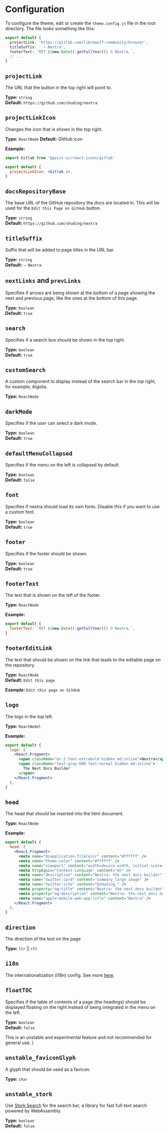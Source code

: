 # Configuration

To configure the theme, edit or create
the `theme.config.js` file in the root
directory. The file looks something like this:

```ts
export default {
  projectLink: 'https://gitlab.com/librewolf-community/browser',
  titleSuffix: ' – Nextra',
  footerText: `MIT ${new Date().getFullYear()} © Nextra.`,
  // ...
}
```

## `projectLink`

The URL that the button in the top right will point to.

**Type:** `string`\
**Default:** `https://github.com/shuding/nextra`

## `projectLinkIcon`

Changes the icon that is shown in the top right.

**Type:** `ReactNode`
**Default:** GitHub icon

**Example:**

```jsx
import Gitlab from '@geist-ui/react-icons/gitlab'

export default {
  projectLinkIcon: <Gitlab />,
}
```

## `docsRepositoryBase`

The base URL of the GitHub repository the docs are located in. This will be used for the `Edit this Page on GitHub` button.

**Type:** `string`\
**Default:** `https://github.com/shuding/nextra`

## `titleSuffix`

Suffix that will be added to page titles in the URL bar.

**Type:** `string`\
**Default:** `– Nextra`

## `nextLinks` and `prevLinks`

Specifies if arrows are being shown at the bottom
of a page showing the next and previous page, like
the ones at the bottom of this page.

**Type:** `boolean`\
**Default:** `true`

## `search`

Specifies if a search box should be shown in the top right.

**Type:** `boolean`\
**Default:** `true`

## `customSearch`

A custom component to display instead of the search bar in the top right, for example, Algolia.

**Type:** `ReactNode`

## `darkMode`

Specifies if the user can select a dark mode.

**Type:** `boolean`\
**Default:** `true`

## `defaultMenuCollapsed`

Specifies if the menu on the left is collapsed by default.

**Type:** `boolean`\
**Default:** `false`

## `font`

Specifies if nextra should load its own fonts. Disable this if you want to use a custom font.

**Type:** `boolean`\
**Default:** `true`

## `footer`

Specifies if the footer should be shown.

**Type:** `boolean`\
**Default:** `true`

## `footerText`

The text that is shown on the left of the footer.

**Type:** `ReactNode`

**Example:**

```js
export default {
  footerText: `MIT ${new Date().getFullYear()} © Nextra.`,
}
```

## `footerEditLink`

The text that should be shown on the link that leads to the editable page on the repository.

**Type:** `ReactNode`\
**Default:** `Edit this page`

**Example:** `Edit this page on GitHub`

## `logo`

The logo in the top left.

**Type:** `ReactNode`\

**Example:**

```jsx
export default {
  logo: (
    <React.Fragment>
      <span className="mr-2 font-extrabold hidden md:inline">Nextra</span>
      <span className="text-gray-600 font-normal hidden md:inline">
        The Next Docs Builder
      </span>
    </React.Fragment>
  ),
}
```

## `head`

The head that should be inserted into the html document.

**Type:** `ReactNode`

**Example:**

```jsx
export default {
  head: (
    <React.Fragment>
      <meta name="msapplication-TileColor" content="#ffffff" />
      <meta name="theme-color" content="#ffffff" />
      <meta name="viewport" content="width=device-width, initial-scale=1.0" />
      <meta httpEquiv="Content-Language" content="en" />
      <meta name="description" content="Nextra: the next docs builder" />
      <meta name="twitter:card" content="summary_large_image" />
      <meta name="twitter:site" content="@shuding_" />
      <meta property="og:title" content="Nextra: the next docs builder" />
      <meta property="og:description" content="Nextra: the next docs builder" />
      <meta name="apple-mobile-web-app-title" content="Nextra" />
    </React.Fragment>
  ),
}
```

## `direction`

The direction of the text on the page

**Type:** `ltr` || `rtl`

## `i18n`

The internationalization (i18n) config. See more [here](/features/i18n).

## `floatTOC`

Specifies if the table of contents of a page
(the headings) should be displayed floating
on the right instead of being integrated in
the menu on the left.

**Type:** `boolean`\
**Default:** `false`


  <Callout type="error" emoji="">
    This is an unstable and experimental feature and not recommended for general
    use.
  </Callout>
)

## `unstable_faviconGlyph`

A glyph that should be used as a favicon.

**Type:** `char`

<Unstable />

## `unstable_stork`

Use [Stork Search](https://stork-search.net/) for the
search bar, a library for fast full-text search powered
by WebAssembly.

**Type:** `boolean`\
**Default:** `false`

<Unstable />
